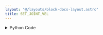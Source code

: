 ```yaml
---
layout: "@/layouts/block-docs-layout.astro"
title: SET_JOINT_VEL
---
```



<PythonDocsDisplay docstring={docstring} />

<details>
<summary>Python Code</summary>
```python
from flojoy import flojoy, TextBlob
from typing import Optional
from PYTHON.utils.mecademic_state.mecademic_state import query_for_handle


@flojoy(deps={"mecademicpy": "1.4.0"})
def SET_JOINT_VEL(ip_address: TextBlob, v: float) -> TextBlob:
    """
     The SET_JOINT_VEL node sets the robot arm's angular velocity for its joints.

     Inputs
     ------
     ip_address
         The IP address of the robot arm.

     Parameters
     ------
     v : float
         The angular velocity to be set for each joint.

    Returns
     -------
     ip_address
         The IP address of the robot arm.

    """
    robot = query_for_handle(ip_address)
    robot.SetJointVel(v)
    return ip_address

```
[Find this Flojoy Block on GitHub](https://github.com/flojoy-ai/blocks/blob/main/blocks/IO/ROBOTICS/ARMS/MECADEMIC/SET_JOINT_VEL/SET_JOINT_VEL.py)
</details>

## Example

<GetHelpWidget />

<AppDisplay app={app} blockName="SET_JOINT_VEL" client:visible />

In this example, the `SET_JOINT_VEL` node sets the angular velocity for the joints of the robot arm.

The node takes in a single parameter, v, which is the angular velocity to be set for each joint of the robot arm.

After setting the velocity, the node doesn't wait for any specific state, meaning it's often used in conjunction with other movement nodes to control the speed of those movements.

The `SET_JOINT_VEL` node is useful in workflows where you need to control the speed of the robot arm's joint movements, such as when performing tasks that require varying speeds for different joints.

